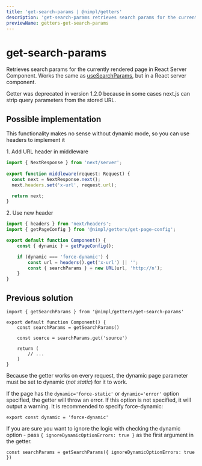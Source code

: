 ```yaml
---
title: 'get-search-params | @nimpl/getters'
description: 'get-search-params retrieves search params for the currently rendered page in React Server Component. Works the same as useSearchParams, but in a React server component'
previewName: getters-get-search-params
---
```


# get-search-params

Retrieves search params for the currently rendered page in React Server Component. Works the same as [useSearchParams](https://nextjs.org/docs/app/api-reference/functions/use-search-params), but in a React server component.

Getter was deprecated in version 1.2.0 because in some cases next.js can strip query parameters from the stored URL.

## Possible implementation

This functionality makes no sense without dynamic mode, so you can use headers to implement it

1\. Add URL header in middleware

```ts filename="middleware.ts"
import { NextResponse } from 'next/server';
 
export function middleware(request: Request) {
  const next = NextResponse.next();
  next.headers.set('x-url', request.url);

  return next;
}
```

2\. Use new header

```ts
import { headers } from 'next/headers';
import { getPageConfig } from '@nimpl/getters/get-page-config';

export default function Component() {
    const { dynamic } = getPageConfig();

    if (dynamic === 'force-dynamic') {
        const url = headers().get('x-url') || '';
        const { searchParams } = new URL(url, 'http://n');
    }
}
```

## Previous solution

```tsx
import { getSearchParams } from '@nimpl/getters/get-search-params'

export default function Component() {
    const searchParams = getSearchParams()

    const source = searchParams.get('source')

    return (
        // ...
    )
}
```

Because the getter works on every request, the dynamic page parameter must be set to dynamic (*not static*) for it to work.

If the page has the `dynamic='force-static'` or `dynamic='error'` option specified, the getter will throw an error. If this option is not specified, it will output a warning. It is recommended to specify force-dynamic:

```tsx filename="/app/**/page.tsx"
export const dynamic = 'force-dynamic'
```

If you are sure you want to ignore the logic with checking the dynamic option - pass `{ ignoreDynamicOptionErrors: true }` as the first argument in the getter.

```tsx
const searchParams = getSearchParams({ ignoreDynamicOptionErrors: true })
```
